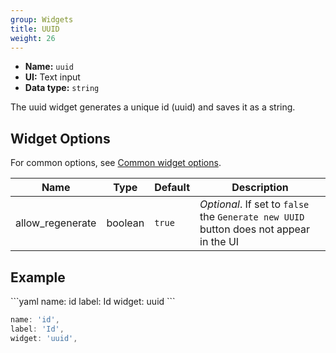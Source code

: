```yaml
---
group: Widgets
title: UUID
weight: 26
---
```


- **Name:** `uuid`
- **UI:** Text input
- **Data type:** `string`

The uuid widget generates a unique id (uuid) and saves it as a string.

## Widget Options

For common options, see [Common widget options](/docs/widgets#common-widget-options).

| Name             | Type    | Default | Description                                                                            |
| ---------------- | ------- | ------- | -------------------------------------------------------------------------------------- |
| allow_regenerate | boolean | `true`  | _Optional_. If set to `false` the `Generate new UUID` button does not appear in the UI |

## Example

<CodeTabs>
```yaml
name: id
label: Id
widget: uuid
```

```js
name: 'id',
label: 'Id',
widget: 'uuid',
```

</CodeTabs>
